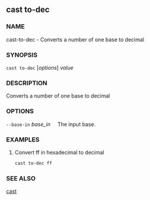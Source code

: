 
## cast to-dec

### NAME

cast-to-dec - Converts a number of one base to decimal

### SYNOPSIS

`cast to-dec` [*options*] _value_

### DESCRIPTION

Converts a number of one base to decimal

### OPTIONS

`--base-in` _base_in_
&nbsp;&nbsp;&nbsp;&nbsp;The input base.

<CommonOptions />

### EXAMPLES

1. Convert ff in hexadecimal to decimal
   ```sh
   cast to-dec ff
   ```

### SEE ALSO

[cast](/cast/reference/overview)
